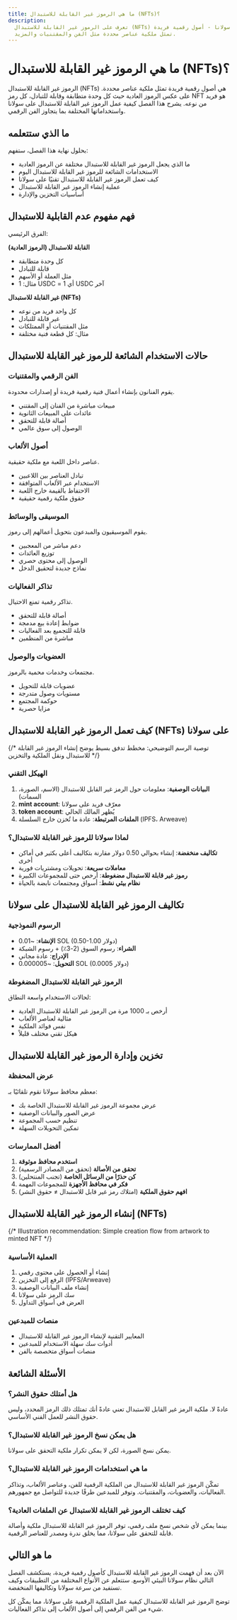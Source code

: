 ```yaml
---
title: ما هي الرموز غير القابلة للاستبدال (NFTs)؟
description:
  تعرف على الرموز غير القابلة للاستبدال (NFTs) على سولانا - أصول رقمية فريدة
  تمثل ملكية عناصر محددة مثل الفن والمقتنيات والمزيد.
---
```


# ما هي الرموز غير القابلة للاستبدال (NFTs)؟

الرموز غير القابلة للاستبدال (NFTs) هي أصول رقمية فريدة تمثل ملكية عناصر محددة.
على عكس الرموز العادية حيث كل وحدة متطابقة وقابلة للتبادل، كل رمز NFT هو فريد من
نوعه. يشرح هذا الفصل كيفية عمل الرموز غير القابلة للاستبدال على سولانا
واستخداماتها المختلفة بما يتجاوز الفن الرقمي.

## ما الذي ستتعلمه

بحلول نهاية هذا الفصل، ستفهم:

- ما الذي يجعل الرموز غير القابلة للاستبدال مختلفة عن الرموز العادية
- الاستخدامات الشائعة للرموز غير القابلة للاستبدال اليوم
- كيف تعمل الرموز غير القابلة للاستبدال تقنيًا على سولانا
- عملية إنشاء الرموز غير القابلة للاستبدال
- أساسيات التخزين والإدارة

## فهم مفهوم عدم القابلية للاستبدال

الفرق الرئيسي:

**القابلة للاستبدال (الرموز العادية)**

- كل وحدة متطابقة
- قابلة للتبادل
- مثل العملة أو الأسهم
- مثال: 1 USDC = أي 1 USDC آخر

**غير القابلة للاستبدال (NFTs)**

- كل واحد فريد من نوعه
- غير قابلة للتبادل
- مثل المقتنيات أو الممتلكات
- مثال: كل قطعة فنية مختلفة

## حالات الاستخدام الشائعة للرموز غير القابلة للاستبدال

### الفن الرقمي والمقتنيات

يقوم الفنانون بإنشاء أعمال فنية رقمية فريدة أو إصدارات محدودة.

- مبيعات مباشرة من الفنان إلى المقتني
- عائدات على المبيعات الثانوية
- أصالة قابلة للتحقق
- الوصول إلى سوق عالمي

### أصول الألعاب

عناصر داخل اللعبة مع ملكية حقيقية.

- تبادل العناصر بين اللاعبين
- الاستخدام عبر الألعاب المتوافقة
- الاحتفاظ بالقيمة خارج اللعبة
- حقوق ملكية رقمية حقيقية

### الموسيقى والوسائط

يقوم الموسيقيون والمبدعون بتحويل أعمالهم إلى رموز.

- دعم مباشر من المعجبين
- توزيع العائدات
- الوصول إلى محتوى حصري
- نماذج جديدة لتحقيق الدخل

### تذاكر الفعاليات

تذاكر رقمية تمنع الاحتيال.

- أصالة قابلة للتحقق
- ضوابط إعادة بيع مدمجة
- قابلة للتجميع بعد الفعاليات
- مباشرة من المنظمين

### العضويات والوصول

مجتمعات وخدمات محمية بالرموز.

- عضويات قابلة للتحويل
- مستويات وصول متدرجة
- حوكمة المجتمع
- مزايا حصرية

## كيف تعمل الرموز غير القابلة للاستبدال (NFTs) على سولانا

{/* توصية الرسم التوضيحي: مخطط تدفق بسيط يوضح إنشاء الرموز غير القابلة للاستبدال ونقل الملكية والتخزين */}

### الهيكل التقني

1. **البيانات الوصفية**: معلومات حول الرمز غير القابل للاستبدال (الاسم، الصورة،
   السمات)
2. **mint account**: معرّف فريد على سولانا
3. **token account**: يُظهر المالك الحالي
4. **الملفات المرتبطة**: عادة ما تُخزن خارج السلسلة (IPFS، Arweave)

### لماذا سولانا للرموز غير القابلة للاستبدال؟

- **تكاليف منخفضة**: إنشاء بحوالي 0.50 دولار مقارنة بتكاليف أعلى بكثير في أماكن
  أخرى
- **معاملات سريعة**: تحويلات ومشتريات فورية
- **رموز غير قابلة للاستبدال مضغوطة**: أرخص حتى للمجموعات الكبيرة
- **نظام بيئي نشط**: أسواق ومجتمعات نابضة بالحياة

## تكاليف الرموز غير القابلة للاستبدال على سولانا

### الرسوم النموذجية

- **الإنشاء**: ~0.01 SOL (0.50-1.00 دولار)
- **الشراء**: رسوم السوق (2-3٪) + رسوم الشبكة
- **الإدراج**: عادة مجاني
- **التحويل**: ~0.000005 SOL (0.0005 دولار)

### الرموز غير القابلة للاستبدال المضغوطة

لحالات الاستخدام واسعة النطاق:

- أرخص بـ 1000 مرة من الرموز غير القابلة للاستبدال العادية
- مثالية لعناصر الألعاب
- نفس فوائد الملكية
- هيكل تقني مختلف قليلاً

## تخزين وإدارة الرموز غير القابلة للاستبدال

### عرض المحفظة

معظم محافظ سولانا تقوم تلقائيًا بـ:

- عرض مجموعة الرموز غير القابلة للاستبدال الخاصة بك
- عرض الصور والبيانات الوصفية
- تنظيم حسب المجموعة
- تمكين التحويلات السهلة

### أفضل الممارسات

1. **استخدم محافظ موثوقة**
2. **تحقق من الأصالة** (تحقق من المصادر الرسمية)
3. **كن حذرًا من الرسائل الخاصة** (تجنب المنتحلين)
4. **فكر في محافظ الأجهزة** للمجموعات المهمة
5. **افهم حقوق الملكية** (امتلاك رمز غير قابل للاستبدال ≠ حقوق النشر)

## إنشاء الرموز غير القابلة للاستبدال (NFTs)

{/* Illustration recommendation: Simple creation flow from artwork to minted NFT */}

### العملية الأساسية

1. إنشاء أو الحصول على محتوى رقمي
2. الرفع إلى التخزين (IPFS/Arweave)
3. إنشاء ملف البيانات الوصفية
4. سك الرمز على سولانا
5. العرض في أسواق التداول

### منصات للمبدعين

- المعايير التقنية لإنشاء الرموز غير القابلة للاستبدال
- أدوات سك سهلة الاستخدام للمبدعين
- منصات أسواق متخصصة بالفن

## الأسئلة الشائعة

### هل أمتلك حقوق النشر؟

عادةً لا. ملكية الرمز غير القابل للاستبدال تعني عادةً أنك تمتلك ذلك الرمز
المحدد، وليس حقوق النشر للعمل الفني الأساسي.

### هل يمكن نسخ الرموز غير القابلة للاستبدال؟

يمكن نسخ الصورة، لكن لا يمكن تكرار ملكية التحقق على سولانا.

### ما هي استخدامات الرموز غير القابلة للاستبدال؟

تمكّن الرموز غير القابلة للاستبدال من الملكية الرقمية للفن، وعناصر الألعاب،
وتذاكر الفعاليات، والعضويات، والمقتنيات. وتوفر للمبدعين طرقًا جديدة للتواصل مع
جمهورهم.

### كيف تختلف الرموز غير القابلة للاستبدال عن الملفات العادية؟

بينما يمكن لأي شخص نسخ ملف رقمي، توفر الرموز غير القابلة للاستبدال ملكية وأصالة
قابلة للتحقق على سولانا، مما يخلق ندرة ومصدر للعناصر الرقمية.

## ما هو التالي

الآن بعد أن فهمت الرموز غير القابلة للاستبدال كأصول رقمية فريدة، يستكشف الفصل
التالي نظام سولانا البيئي الأوسع. ستتعلم عن الأنواع المختلفة من التطبيقات وكيف
تستفيد من سرعة سولانا وتكاليفها المنخفضة.

توضح الرموز غير القابلة للاستبدال كيفية عمل الملكية الرقمية على سولانا، مما
يمكّن كل شيء من الفن الرقمي إلى أصول الألعاب إلى تذاكر الفعاليات.